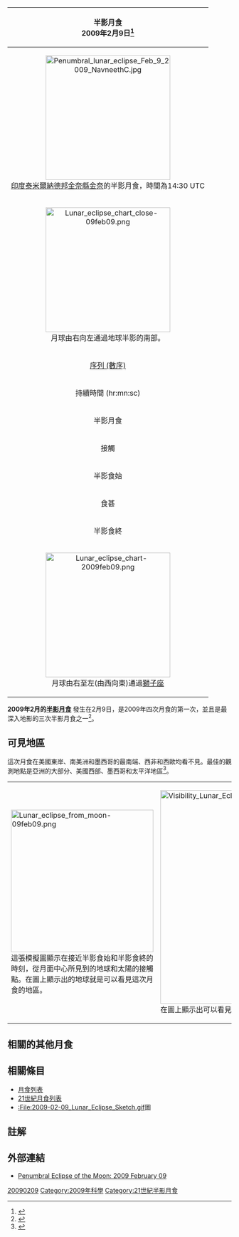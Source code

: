 {| class="wikitable" align=right width=240
! bgcolor=#e7dcc3 colspan=2|半影月食<BR>2009年2月9日<ref>{{LEplot2001 link|2009|Feb|09|N}}</ref>
|-
| align=center colspan=2|[[File:Penumbral_lunar_eclipse_Feb_9_2009_NavneethC.jpg|280px]]<BR>[[印度|印度]][[泰米爾納德邦|泰米爾納德邦]][[金奈縣|金奈縣]][[金奈|金奈]]的半影月食，時間為14:30 UTC
|-
| align=center colspan=2|[[Image:Lunar_eclipse_chart_close-09feb09.png|280px]]<BR>月球由右向左通過地球半影的南部。
|-
|align=center bgcolor=#c0d0e0| [[沙羅週期|序列 (數序)]] || 143 (18/73)
|-
!align=center bgcolor=#c0b0e0 colspan=2| 持續時間 (hr:mn:sc)
|-
|align=center bgcolor=#d0d0e0 | 半影月食 || 04:02:50
|-
!align=center bgcolor=#a0d0e0 colspan=2| 接觸
|-
|align=center bgcolor=#d0d0e0 | 半影食始 || 12:36:50 [[UTC|UTC]]
|-
|align=center bgcolor=#a0a0e0| 食甚 || 14:38:17 UTC
|-
|align=center bgcolor=#d0d0e0 | 半影食終 || 16:39:39 UTC
|-
| align=center colspan=2| [[Image:Lunar_eclipse_chart-2009feb09.png|280px]]<BR>月球由右至左(由西向東)通過[[獅子座|獅子座]]
|}

''' 2009年2月的[[半影月食|半影月食]]''' 發生在2月9日，是2009年四次月食的第一次，並且是最深入地影的三次半影月食之一<ref>{{Cite web |url=http://eclipse.gsfc.nasa.gov/OH/OH2009.html#2009Feb09N |title=eclipse.gsfc.nasa.gov: Penumbral Lunar Eclipse of February 09 |accessdate=2009-12-15 |archive-date=2013-10-20 |archive-url=https://web.archive.org/web/20131020095208/http://eclipse.gsfc.nasa.gov/OH/OH2009.html#2009Feb09N |dead-url=no }}</ref>。

== 可見地區 ==
這次月食在美國東岸、南美洲和墨西哥的最南端、西非和西歐均看不見。最佳的觀測地點是亞洲的大部分、美國西部、墨西哥和太平洋地區<ref>{{Cite web |url=http://eclipse.gsfc.nasa.gov/OH/OHfigures/OH2009-Fig03.pdf |title=Penumbral Lunar Eclipse of 2009 Feb 09 |accessdate=2009-12-15 |archive-date=2020-10-18 |archive-url=https://web.archive.org/web/20201018153238/https://eclipse.gsfc.nasa.gov/OH/OHfigures/OH2009-Fig03.pdf |dead-url=no }}</ref>。

{| class=wikitable width=320
|[[File:Lunar_eclipse_from_moon-09feb09.png|320px]]<BR>這張模擬圖顯示在接近半影食始和半影食終的時刻，從月面中心所見到的地球和太陽的接觸點。在圖上顯示出的地球就是可以看見這次月食的地區。
|[[File:Visibility_Lunar_Eclipse_2009-02-09.png|480px]]<BR>在圖上顯示出可以看見這次月食的地區。
|}

== 相關的其他月食 ==
{{Lunar eclipse set 2006-2009}}

==  相關條目 ==
{{commonscat|Lunar eclipse of 2009 February 9}}
*[[月食列表|月食列表]]
*[[21世紀月食列表|21世紀月食列表]]
* [[:File:2009-02-09_Lunar_Eclipse_Sketch.gif|:File:2009-02-09_Lunar_Eclipse_Sketch.gif]]圖

== 註解 ==
{{reflist}}

== 外部連結 ==
*[https://web.archive.org/web/20090213195150/http://eclipse.org.uk/eclipse/1232009/ Penumbral Eclipse of the Moon: 2009 February 09]

{{lunar-eclipse-stub}}
{{月食}}

[[Category:2000年代月食|20090209]]
[[Category:2009年科學|Category:2009年科學]]
[[Category:21世紀半影月食|Category:21世紀半影月食]]